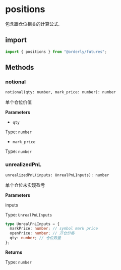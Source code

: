 # positions

包含跟仓位相关的计算公式.

## import

```ts copy
import { positions } from "@orderly/futures";
```

## Methods

### notional

`notional(qty: number, mark_price: number): number`

单个仓位价值

**Parameters**

- `qty`

Type: `number`

- `mark_price`

Type: `number`

### unrealizedPnL

`unrealizedPnL(inputs: UnrealPnLInputs): number`

单个仓位未实现盈亏

**Parameters**

inputs

Type: `UnrealPnLInputs`

```typescript
type UnrealPnLInputs = {
  markPrice: number; // symbol mark price
  openPrice: number; // 开仓价格
  qty: number; // 仓位数量
};
```

**Returns**

Type: `number`
